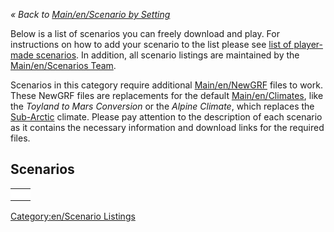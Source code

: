''« Back to [[Main/en/Scenario by Setting]]''

Below is a list of scenarios you can freely download and play. For instructions on how to add your scenario to the list please see [[Main/en/List of player-made scenarios|list of player-made scenarios]]. In addition, all scenario listings are maintained by the [[Main/en/Scenarios Team]].


Scenarios in this category require additional [[Main/en/NewGRF]] files to work. These NewGRF files are replacements for the default [[Main/en/Climates]], like the ''Toyland to Mars Conversion'' or the ''Alpine Climate'', which replaces the [[Main/en/Climates#Sub-arctic|Sub-Arctic]] climate. Please pay attention to the description of each scenario as it contains the necessary information and download links for the required files.

[[Category:en/Scenario Listings]]

==Scenarios==

{|
|-
|style="border:none;background:white"|
{{:Scenario:A Mars Odyssey}}
{{:Scenario:Fallout Newkton}}
|style="border:none;background:white"|

|-
|style="border:none;background:white"|

|style="border:none;background:white"|

|-
|style="border:none;background:white"|

|style="border:none;background:white"|

|}